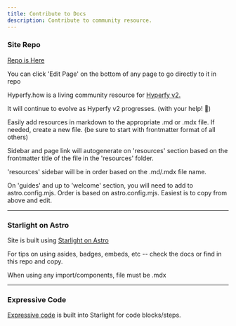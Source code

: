 ```yaml
---
title: Contribute to Docs
description: Contribute to community resource.
---
```


### Site Repo

[Repo is Here](https://github.com/Innkeeping/theHype)

<Aside>You can click 'Edit Page' on the bottom of any page to go directly to it in repo</Aside>

Hyperfy.how is a living community resource for [Hyperfy v2.](https://github.com/hyperfy-xyz/hyperfy)

It will continue to evolve as Hyperfy v2 progresses. (with your help! 🚀)

Easily add resources in markdown to the appropriate .md or .mdx file.  If needed, create a new file.  (be sure to start with frontmatter format of all others)

Sidebar and page link will autogenerate on 'resources' section based on the frontmatter title of the file in the 'resources' folder.

'resources' sidebar will be in order based on the .md/.mdx file name.

On 'guides' and up to 'welcome' section, you will need to add to astro.config.mjs. Order is based on astro.config.mjs.  Easiest is to copy from above and edit.

---

### Starlight on Astro

Site is built using [Starlight on Astro](https://starlight.astro.build/)

For tips on using asides, badges, embeds, etc -- check the docs or find in this repo and copy.

When using any import/components, file must be .mdx

---

### Expressive Code

[Expressive code](https://expressive-code.com/key-features/syntax-highlighting/) is built into Starlight for code blocks/steps.